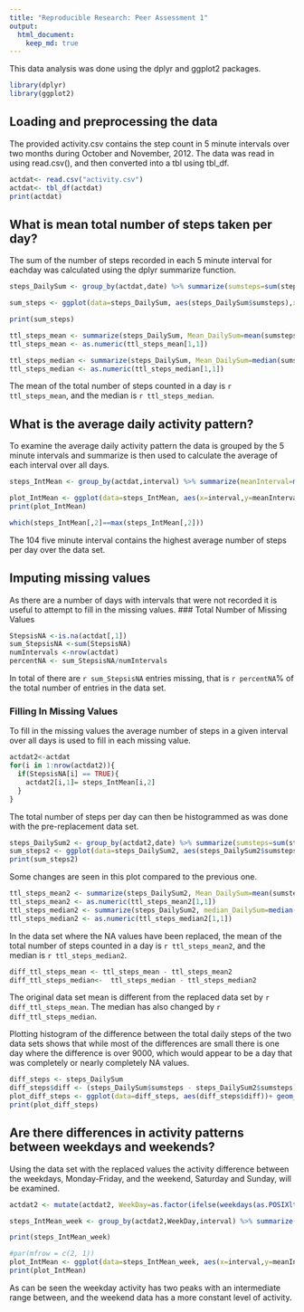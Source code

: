 ```yaml
---
title: "Reproducible Research: Peer Assessment 1"
output: 
  html_document:
    keep_md: true
---
```

This data analysis was done using the dplyr and ggplot2 packages.
```r
library(dplyr)
library(ggplot2)
```
## Loading and preprocessing the data
The provided activity.csv contains the step count in 5 minute intervals over two months during October and November, 2012.  The data was read in using read.csv(), and then converted into a tbl using tbl_df.
```r
actdat<- read.csv("activity.csv")
actdat<- tbl_df(actdat)
print(actdat)
```

## What is mean total number of steps taken per day?
The sum of the number of steps recorded in each 5 minute interval for eachday was calculated using the dplyr summarize function.
```r
steps_DailySum <- group_by(actdat,date) %>% summarize(sumsteps=sum(steps,na.rm=TRUE))
```
```r
sum_steps <- ggplot(data=steps_DailySum, aes(steps_DailySum$sumsteps),xlab = "Total Steps Per Day")+ geom_histogram(binwidth=500.0, col="blue",fill="blue",alpha=0.5) + labs(title="Total Steps Per Day from Activity Monitor Data") + labs(x="Total Steps Per Day", y="Count")

print(sum_steps)
```

```r
ttl_steps_mean <- summarize(steps_DailySum, Mean_DailySum=mean(sumsteps,na.rm=TRUE))
ttl_steps_mean <- as.numeric(ttl_steps_mean[1,1])

ttl_steps_median <- summarize(steps_DailySum, Mean_DailySum=median(sumsteps,na.rm=TRUE))
ttl_steps_median <- as.numeric(ttl_steps_median[1,1])
```
The mean of the total number of steps counted in a day is `r ttl_steps_mean`, and the median is `r ttl_steps_median`.  

## What is the average daily activity pattern?
To examine the average daily activity pattern the data is grouped by the 5 minute intervals and summarize is then used to calculate the average of each interval over all days.
```r
steps_IntMean <- group_by(actdat,interval) %>% summarize(meanInterval=mean(steps,na.rm=TRUE))
```

```r
plot_IntMean <- ggplot(data=steps_IntMean, aes(x=interval,y=meanInterval))+ geom_line(col="blue", alpha=0.65)+geom_point(col="blue") + labs(title="Averge Daily Activity") + labs(x="5 Minute Interval", y="Mean Steps")
print(plot_IntMean)
```

```r
which(steps_IntMean[,2]==max(steps_IntMean[,2]))
```
The 104 five minute interval contains the highest average number of steps per day over the data set.

## Imputing missing values
As there are a number of days with intervals that were not recorded it is useful to attempt to fill in the missing values.
### Total Number of Missing Values
```r
StepsisNA <-is.na(actdat[,1])
sum_StepsisNA <-sum(StepsisNA)
numIntervals <-nrow(actdat)
percentNA <- sum_StepsisNA/numIntervals
```
In total of there are `r sum_StepsisNA` entries missing, that is `r percentNA`% of the total number of entries in the data set.

### Filling In Missing Values
To fill in the missing values the average number of steps in a given interval over all days is used to fill in each missing value.
```r
actdat2<-actdat
for(i in 1:nrow(actdat2)){
  if(StepsisNA[i] == TRUE){
    actdat2[i,1]= steps_IntMean[i,2]
  }
}
```
The total number of steps per day can then be histogrammed as was done with the pre-replacement data set.
```r
steps_DailySum2 <- group_by(actdat2,date) %>% summarize(sumsteps=sum(steps,na.rm=TRUE))
sum_steps2 <- ggplot(data=steps_DailySum2, aes(steps_DailySum2$sumsteps),xlab = "Total Steps Per Day")+ geom_histogram(binwidth=500.0, col="red",fill="red",alpha=0.5) + labs(title="Total Steps Per Day Replacing NA with Interval Averages") + labs(x="Total Steps Per Day", y="Count")
print(sum_steps2)
```

Some changes are seen in this plot compared to the previous one.
```r
ttl_steps_mean2 <- summarize(steps_DailySum2, Mean_DailySum=mean(sumsteps,na.rm=TRUE))
ttl_steps_mean2 <- as.numeric(ttl_steps_mean2[1,1])
ttl_steps_median2 <- summarize(steps_DailySum2, median_DailySum=median(sumsteps,na.rm=TRUE))
ttl_steps_median2 <- as.numeric(ttl_steps_median2[1,1])
```
In the data set where the NA values have been replaced, the mean of the total number of steps counted in a day is `r ttl_steps_mean2`, and the median is `r ttl_steps_median2`.
```r
diff_ttl_steps_mean <- ttl_steps_mean - ttl_steps_mean2
diff_ttl_steps_median<-  ttl_steps_median - ttl_steps_median2
```
The original data set mean is different from the replaced data set by `r diff_ttl_steps_mean`.  The median has also changed by `r diff_ttl_steps_median`.

Plotting histogram of the difference between the total daily steps of the two data sets shows that while most of the differences are small there is one day where the difference is over 9000, which would appear to be a day that was completely or nearly completely NA values.
```r
diff_steps <- steps_DailySum
diff_steps$diff <- (steps_DailySum$sumsteps - steps_DailySum2$sumsteps)
plot_diff_steps <- ggplot(data=diff_steps, aes(diff_steps$diff))+ geom_histogram(binwidth=100.0, col="red",fill="red",alpha=0.5) + labs(title="Difference Between Original and Replaced Total Steps") + labs(x="Difference Total Steps Per Day", y="Count")
print(plot_diff_steps)
```

## Are there differences in activity patterns between weekdays and weekends?
Using the data set with the replaced values the activity difference between the weekdays, Monday-Friday, and the weekend, Saturday and Sunday, will be examined.
```r
actdat2 <- mutate(actdat2, WeekDay=as.factor(ifelse(weekdays(as.POSIXlt(date)) %in% c("Saturday","Sunday"),"weekend","weekday") ) )
```
```r
steps_IntMean_week <- group_by(actdat2,WeekDay,interval) %>% summarize(meanInterval=mean(steps,na.rm=TRUE))

print(steps_IntMean_week)
```

```r
#par(mfrow = c(2, 1))
plot_IntMean <- ggplot(data=steps_IntMean_week, aes(x=interval,y=meanInterval))+ geom_line(col="blue", alpha=0.65)+geom_point(col="blue") + labs(title="Averge Daily Activity") + labs(x="5 Minute Interval", y="Mean Steps") + facet_grid(WeekDay ~ .)
print(plot_IntMean)
```

As can be seen the weekday activity has two peaks with an intermediate range between, and the weekend data has a more constant level of activity.
